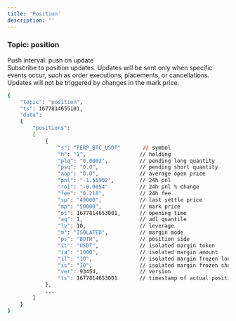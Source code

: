 ```yaml
---
title: 'Position'
description: ''
---
```



### Topic: position
Push interval: push on update  
Subscribe to position updates.  Updates will be sent only when specific events occur, such as order executions, placements, or cancellations.  Updates will not be triggered by changes in the mark price.

<ResponseExample>

```bash
{
    "topic": "position",
    "ts": 1677814655101,
    "data":
    {
        "positions":
        [
            {
                "s": "PERP_BTC_USDT"       // symbol
                "h": "1",                 // holding
                "plq": "0.0002",          // pending long quantity
                "psq": "0.0",             // pending short quantity
                "aop": "0.0",             // average open price
                "pnl": "-1.55902",        // 24h pnl
                "roi": "-0.0054"          // 24h pnl % change
                "fee": "0.218",           // 24h fee
                "sp": "49000",            // last settle price
                "mp": "50000",            // mark price
                "ot": 1677814653001,      // opening time
                "aq": 1,                  // adl quantile
                "lv": 10,                 // leverage
                "m": "ISOLATED",          // margin mode
                "ps": "BOTH",             // position side
                "it": "USDT",             // isolated margin token
                "ia": "1000",             // isolated margin amount
                "il": "10",               // isolated margin frozen long
                "is": "10",               // isolated margin frozen short
                "ver": 93454,             // version
                "ts": 1677814653001       // timestamp of actual position update
            },
            ...
        ]
    }
}
```

</ResponseExample>
